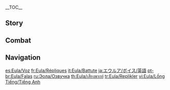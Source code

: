 {{CharacterTabs}}
{{LanguageTabs}}

__TOC__
==Story==
{{VO/Story
|character           = Eula

|vo_01_01_title      = Hello
|vo_01_01_file       = VO_{language}{character} Hello.ogg
|vo_01_01_tx         = Captain Eula Lawrence, Spindrift Knight, [[Knights of Favonius]] Reconnaissance Company. I extend to you my greetings. Huh? What's that...? Yes, [[Lawrence Clan|Lawrence]], the evil aristocrats of historical infamy. Oh, we're still very much evil. Just look at me, I'm infiltrating the inner ranks of the Knights of Favonius, all as part of a diabolical plan to exact our revenge and reclaim our former glory!

|vo_02_01_title      = Chat: Etiquette
|vo_02_01_file       = VO_{language}{character} Chat - Etiquette.ogg
|vo_02_01_tx         = Knights and aristocrats share the same cultural heritage, but the knights had enough sense to do away with all the superfluous detail.
|vo_02_02_title      = Chat: Bladework
|vo_02_02_file       = VO_{language}{character} Chat - Bladework.ogg
|vo_02_02_tx         = You want to learn some [[Martial Arts in Teyvat#Favonius Bladework|Favonius Bladework]]? Heh, alright then, I'll teach you.... Oh yes, I'll teach you, alright, mark my words...
|vo_02_03_title      = Chat: Rules
|vo_02_03_file       = VO_{language}{character} Chat - Rules.ogg
|vo_02_03_tx         = Aristocratic etiquette is all just for show... Just smile and nod along! I was forced to learn all of the rules by heart, but even I don't take them that seriously.

<!-- Weather -->
|vo_03_01_title      = When It Rains
|vo_03_01_file       = VO_{language}{character} When It Rains.ogg
|vo_03_01_tx         = Quick, under the umbrella, or you'll get soaked! You can't risk catching a cold, because it might turn into something more serious, and if that happens... Well, I can't go avenging my clan by picking on the sick now, can I?
|vo_03_02_title      = When Thunder Strikes
|vo_03_02_file       = VO_{language}{character} When Thunder Strikes.ogg
|vo_03_02_tx         = This weather is a hindrance. The thunder drowns out all other sounds, hampering my perception of the surrounding environment.
|vo_03_03_title      = When the Sun Is Out
|vo_03_03_file       = VO_{language}{character} When the Sun Is Out.ogg
|vo_03_03_tx         = Visibility is excellent! If we head to higher ground, we can do a full recon of enemy activity in the area.

|vo_04_01_title      = Good Morning
|vo_04_01_file       = VO_{language}{character} Good Morning.ogg
|vo_04_01_tx         = Rise and shine! The two-hour period before sunrise is the perfect time to strike, because the sentries are getting drowsy towards the end of their long night shift.
|vo_04_02_title      = Good Afternoon
|vo_04_02_file       = VO_{language}{character} Good Afternoon.ogg
|vo_04_02_tx         = Go easy on the grains at lunch and fill up on lean meat instead. If you get drowsy in the afternoon, anyone who's looking for an opportunity to take you down will make their move.
|vo_04_03_title      = Good Evening
|vo_04_03_file       = VO_{language}{character} Good Evening.ogg
|vo_04_03_tx         = "May the gentle breeze softly send thee into a sweet sleep." ...One of a select few aristocratic pleasantries that's actually quite lovely.
|vo_04_04_title      = Good Night
|vo_04_04_file       = VO_{language}{character} Good Night.ogg
|vo_04_04_tx         = Would you like to hear a lullaby on the bone whistle? It'll send you into a deep and everlasting sleep... Hmm, no. When it comes to my revenge, far more imaginative means of retribution are in order...

|vo_05_01_title      = About {name}: The Knights
|vo_05_01_file       = VO_{language}{character} About {character} - The Knights.ogg
|vo_05_01_tx         = The easiest way to destroy your enemy is to take them down from the inside, right? That's why I joined the Knights of Favonius.
|vo_05_02_title      = About {name}: Bearing
|vo_05_02_file       = VO_{language}{character} About {character} - Bearing.ogg
|vo_05_02_tx         = Since I'm a genuine Knight of Favonius, I fulfill my duties like any other self-respecting individual would. Look, I may be a descendant of a disgraced ruling elite, but I'm not a total degenerate!
|vo_05_03_title      = About {name}: Scout
|vo_05_03_file       = VO_{language}{character} About {character} - Scout.ogg
|vo_05_03_tx         = The role of a scout is to hunt down enemy troops, or fend off the enemy in side skirmishes away from the main battle. There aren't a whole lot of rules, which suits my style very well indeed!
|vo_05_04_title      = About {name}: Dance
|vo_05_04_friendship = 4
|vo_05_04_file       = VO_{language}{character} About {character} - Dance.ogg
|vo_05_04_tx         = Not all customs of the Lawrence Clan are despicable. At least the "Dance of Sacrifice" is pure and noble. It puts my mind at ease and gives me comfort. It's been years, but it's still dear to me. My body remembers every step that I... Well anyway, to end this digression, those who wish to master my signature "Favonius Bladework" technique have to pass my dance class first.

|vo_06_01_title      = About Us: Commonality
|vo_06_01_file       = VO_{language}{character} About Us - Commonality.ogg
|vo_06_01_tx         = We're not so different, you and I. We're both outsiders in [[Mondstadt]]. Difference is, Mondstadt welcomes you with open arms, but they treat me with hostility and suspicion...
|vo_06_02_title      = About Us: Feud
|vo_06_02_friendship = 6
|vo_06_02_file       = VO_{language}{character} About Us - Feud.ogg
|vo_06_02_tx         = Our feud is for the long term, so rather than get payback on a piecemeal basis, I think I'll make things easier for myself and wait for a day when I can settle the score once and for all. It could be in ten years, could even be twenty... But don't worry, I won't forget. In the meantime, I'll need you to take good care of yourself and have a happy, healthy life, okay?

|vo_07_01_title      = About the [[Vision]]
|vo_07_01_friendship = 4
|vo_07_01_file       = VO_{language}{character} About the Vision.ogg
|vo_07_01_tx         = "Descendant of a depraved dynasty" isn't the most flattering reputation to have. The only way I can shake it for good is if I keep avenging my kin in my own way. Those who desire vengeance need power first, so it makes sense that I would get a Vision.
|vo_07_02_title      = Something to Share: Bone Whistle
|vo_07_02_friendship = 4
|vo_07_02_file       = VO_{language}{character} Something to Share - Bone Whistle.ogg
|vo_07_02_tx         = My bone whistle makes a versatile range of sounds, which comes in handy for confusing the enemy. I often use it to imitate the sound of the sea, which is where I get my title of "Spindrift Knight" &mdash; this despite the fact that the bone whistle is actually a [[Liyue]] tradition.... But then again, no one seems to look too closely into that kind of thing. I'm mean, they took me on, and I'm an exile of Mondstadt trained by an [[Amber's Grandfather|outcast of Liyue]]...
|vo_07_02_mention    = Amber's Grandfather
|vo_07_03_title      = Something to Share: Wine-Tasting
|vo_07_03_friendship = 4
|vo_07_03_file       = VO_{language}{character} Something to Share - Wine-Tasting.ogg
|vo_07_03_tx         = Technically, aged [[Dandelion Wine]] should be poured into a silver goblet and allowed to breathe for 12 minutes, then you're supposed to add ice cubes, ideally so 60% of the ice is submerged beneath the wine. I refuse to do all that though, it's not worth the hassle.
|vo_07_04_title      = Interesting Things
|vo_07_04_file       = VO_{language}{character} Interesting Things.ogg
|vo_07_04_tx         = Why do [[Mist Flower]]s have to be so rare? The powder they produce works wonders for the bone whistle. It gives it a crisper, clearer sound.

|vo_08_01_title      = About [[Amber]]
|vo_08_01_friendship = 4
|vo_08_01_file       = VO_{language}{character} About Amber.ogg
|vo_08_01_tx         = Amber's someone who thinks for herself. On the day I first joined the Knights, she cleaned my dormitory and gave me a tour of the headquarters, and she's helped me with a myriad of other things in the time since. Now, everyone looks at me like the older sibling who needs the younger sibling to do everything for them! Hmph. For this, she must pay!
|vo_08_01_mention    = Amber
|vo_08_02_title      = About [[Jean]]
|vo_08_02_friendship = 4
|vo_08_02_file       = VO_{language}{character} About Jean.ogg
|vo_08_02_tx         = The Acting Grand Master's family and mine are sworn enemies. But she draws a clear line between professional and personal matters. She saw I was capable, admitted me into the Knights, and gave me lots of opportunities. So, when the time comes for vengeance, I'll afford her a reasonably soft landing.
|vo_08_02_mention    = Jean
|vo_08_03_title      = About [[Lisa]]
|vo_08_03_friendship = 4
|vo_08_03_file       = VO_{language}{character} About Lisa.ogg
|vo_08_03_tx         = She's so annoying. She must have read thousands of books... could even be tens of thousands. Meaning, she can effortlessly recall any number of vile tales about the Lawrence Clan's corruption off the top of her head, accurate down to the exact date. Logically speaking, she'd be the perfect person to talk to about someone I'd like to track down, but... swallowing my pride would be too great a challenge.
|vo_08_03_mention    = Lisa
|vo_08_04_title      = About [[Barbara]]
|vo_08_04_friendship = 4
|vo_08_04_file       = VO_{language}{character} About Barbara.ogg
|vo_08_04_tx         = Everyone loves her. What's her secret? Maybe I could learn a thing or two from her... Hmm, or maybe not. I can't imagine a "Shining Idol" would want anything to do with a descendant of a depraved dynasty.
|vo_08_04_mention    = Barbara
|vo_08_05_title      = About [[Varka]]
|vo_08_05_friendship = 4
|vo_08_05_file       = VO_{language}{character} About Varka.ogg
|vo_08_05_tx         = Hmph, the Grand Master... He doesn't like to beat around the bush and has no care for rumors or trivial matters. A good guy, I guess. I sparred with him once, which ended in a tie, but his relaxed expression and leisurely attitude clearly indicated that he had been holding back the whole time... Such indignity! I will not let it go!
|vo_08_05_mention    = Varka
|vo_08_06_title      = About [[Venti]]
|vo_08_06_friendship = 4
|vo_08_06_file       = VO_{language}{character} About Venti.ogg
|vo_08_06_tx         = I heard that bard sing a few songs about the Lawrence Clan... They were lighthearted and funny stories that mocked the clan in a way I've never heard anyone else do. Even I couldn't help but burst out laughing... And for this, he must pay!
|vo_08_06_mention    = Venti
|vo_08_07_title      = About [[Razor]]
|vo_08_07_friendship = 4
|vo_08_07_file       = VO_{language}{character} About Razor.ogg
|vo_08_07_tx         = Free from social mores and other people's opinions, and no family obligations... Must be an easy life!
|vo_08_07_mention    = Razor
|vo_08_08_title      = About [[Sucrose]]
|vo_08_08_friendship = 4
|vo_08_08_file       = VO_{language}{character} About Sucrose.ogg
|vo_08_08_tx         = The alchemist... She once gave me a piece of equipment and told me it would help me infiltrate an [[Abyss Order]] camp undetected. In reality, it caused a huge explosion that completely blew my cover and before I knew it I was being accosted by 13 [[mitachurl]]s... Afterwards, I marched straight back there, intending to make her pay for what she had done, but when I saw how panicked and sheepish she looked, and watched her post her results on the wall with the word "Fail," I couldn't bring myself to go through with it... After all, I didn't get hurt, just a little disheveled... and a little humiliated.
|vo_08_08_mention    = Sucrose
|vo_08_09_title      = About [[Diluc]]
|vo_08_09_friendship = 4
|vo_08_09_file       = VO_{language}{character} About Diluc.ogg
|vo_08_09_tx         = I don't get along with some of the knights, and he doesn't think much of them in general, so you'd think that would make us allies. But the way he always acts so aloof &mdash; he's even worse than Acting Grand Master Jean. I want nothing to do with him.
|vo_08_09_mention    = Diluc,Jean
|vo_08_10_title      = About [[Diona]]
|vo_08_10_friendship = 4
|vo_08_10_file       = VO_{language}{character} About Diona.ogg
|vo_08_10_tx         = Diona? She's a miracle worker when it comes to making cocktails, and to my surprise, we get along really well. She infiltrated a tavern with the hopes of tearing down the wine industry, while I infiltrated the knights to exact my revenge on them. A kindred spirit it seems...
|vo_08_10_mention    = Diona
|vo_08_11_title      = About [[Yanfei]]: Encounter
|vo_08_11_friendship = 4
|vo_08_11_file       = VO_{language}{character} About Yanfei - Encounter.ogg
|vo_08_11_tx         = This one's a long story... We ended up saving her life once when we were tracking down a batch of dangerous cargo that belonged to the Abyss Order. The Abyss Order had packed it up like regular cargo and wanted it shipped from [[Dornman Port]] to Liyue Harbor. She was acting as a consultant for the merchant vessel, where she discovered something in the cargo &mdash; and then began to investigate, putting herself in grave danger. Had we arrived just a few minutes later, it's likely she wouldn't have been so fortunate.
|vo_08_11_mention    = Yanfei
|vo_08_12_title      = About [[Yanfei]]: Assessment
|vo_08_12_friendship = 4
|vo_08_12_file       = VO_{language}{character} About Yanfei - Assessment.ogg
|vo_08_12_tx         = We've kept in touch ever since. I like how smart she is. She knows the rules, but she also knows how to be flexible and act according to the situation. A few of the Knights would do well to take a leaf out of her book... Also, with her smarts, maybe she could help me track someone down that I've been looking for... She does owe me a favor from last time, after all.
|vo_08_12_mention    = Yanfei
|vo_08_13_title      = About [[Mika]]: Communication
|vo_08_13_friendship = 4
|vo_08_13_file       = VO_{language}{character} About Mika - Communication.ogg
|vo_08_13_tx         = When Mika was assigned to the Reconnaissance Company, I thought that he'd only last a few days, just like the others before him. But he surprised me. He never made a peep, but he completed all of his tasks quite admirably. He even volunteered to run errands for me, and assist with communication... Hmph... I don't know who is going around telling people that I need looking after...
|vo_08_13_mention    = Mika
|vo_08_14_title      = About [[Mika]]: Returning
|vo_08_14_friendship = 4
|vo_08_14_file       = VO_{language}{character} About Mika - Returning.ogg
|vo_08_14_tx         = Mika's personality hasn't changed one bit since he's been out with the expedition, though his abilities have improved significantly. The Grand Master is clearly making sure nobody neglects their training... Hmm? Mika's unaware of his own improvement? It must be one of his blind spots... or perhaps he's just being humble. Either way, things like this don't escape me. I know my team.
|vo_08_14_mention    = Mika,Varka

|vo_09_01_title      = More About {name}: I
|vo_09_01_file       = VO_{language}{character} More About {character} - 01.ogg
|vo_09_01_tx         = The life of a Lawrence doesn't include much worth talking about... Basically, whatever you say, whatever you do, people will always despise you and treat you like a potential threat to society. It's nowhere near as bad as it used to be, though. Before I'd joined the Knights, good grief... I couldn't even buy groceries. Even [[Good Hunter]] and [[Mondstadt General Goods]] wouldn't take my money. I literally had to go out and hunt my own food and cook it over a campfire if I wanted to eat dinner.
|vo_09_02_title      = More About {name}: II
|vo_09_02_friendship = 3
|vo_09_02_file       = VO_{language}{character} More About {character} - 02.ogg
|vo_09_02_tx         = People tell me that if I just spoke more softly, or was more polite, or acted more deferentially, others may find it easier to forgive me, but the only reason they think that way is because they've never been branded a pariah before. There is no easy path to redemption when you're a social pariah. I'm more inclined to stop tiptoeing around everyone all the time and just get out there and make them respect me the old-fashioned way! As in, we square off and if they win, I humbly accept my punishment, but if they lose, they must acquiesce to my demands... Such as... Well, I mean, if I want to buy a loaf of bread, take my darn money, for crying out loud!
|vo_09_03_title      = More About {name}: III
|vo_09_03_friendship = 4
|vo_09_03_file       = VO_{language}{character} More About {character} - 03.ogg
|vo_09_03_tx         = The Knights of Favonius are actually fairly reasonable, at the very least they reward merit and not social status. The reason they invited me to join their ranks is because I'd sparred with some of their crack troops and won through my own sheer skill. Being an insider in the organization will make getting revenge much easier, as it removes many of life's complications, so what's not to love?
|vo_09_04_title      = More About {name}: IV
|vo_09_04_friendship = 5
|vo_09_04_file       = VO_{language}{character} More About {character} - 04.ogg
|vo_09_04_tx         = The name Lawrence only became a social stigma after the clan fell from grace. It was once an honor to be called a Lawrence, but unfortunately, most people have forgotten about that part of history. The Grand Master says that I am performing rather well as a knight, and that if it's not enough to restore the honor of the Lawrence name, it's certainly a strong rebuttal against the one-sided opinions so many people throw around. I'm quite satisfied with that appraisal.
|vo_09_05_title      = More About {name}: V
|vo_09_05_friendship = 6
|vo_09_05_file       = VO_{language}{character} More About {character} - 05.ogg
|vo_09_05_tx         = If my family members refuse to change their corrupt ways, or worse, continue to cause active harm in Mondstadt... I should be the one to end them, along with the Lawrence name itself. For once, it'd be a family obligation I'd actually enjoy. And once the deed was done, I'd be free to pick any name I wanted. Or even let you pick one for me!

|vo_10_01_title      = {name}'s Hobbies
|vo_10_01_file       = VO_{language}{character} Hobbies.ogg
|vo_10_01_tx         = I'm into all sorts of cool things. Sipping a nice cold drink, sitting in a canyon feeling the biting wind howl past my face, or diving into the lake at the foot of [[Dragonspine]]... Waiting for you to stroll by unsuspectingly, so I can sneak up behind you and drag you down into the icy depths...
|vo_10_02_title      = {name}'s Troubles
|vo_10_02_file       = VO_{language}{character} Troubles.ogg
|vo_10_02_tx         = Sometimes, when it's busy in the tavern, they ask me to share a table with other customers. But once they find out that I'm a Lawrence, suddenly everyone gets indignant and provocative, and starts trying to bait me out in some way. I just want to have a drink, is that too much to ask!?
|vo_10_03_title      = Favorite Food
|vo_10_03_file       = VO_{language}{character} Favorite Food.ogg
|vo_10_03_tx         = I like making my own treats. Not always your typical sweet treats, though. For example, a Chilled Tomato and Aspic Jelly Egg Roll pairs very nicely with an ice-cold glass of Berry & Mint Punch. The most important thing is that they leave the people who like eating them with big smiles on their faces.
|vo_10_04_title      = Least Favorite Food
|vo_10_04_file       = VO_{language}{character} Least Favorite Food.ogg
|vo_10_04_tx         = I can't stand a rich broth. The flavor is too overpowering, it's so filling you can't train or fight afterward, and also, it doesn't really work as field rations... Simply put, broth and I are sworn enemies!

<!-- Receiving a Gift -->
|vo_11_01_title      = Receiving a Gift: I
|vo_11_01_file       = VO Eula Receiving a Gift - 01.ogg
|vo_11_01_tx         = Oh? Are you putting me to the test? Challenge accepted.

|vo_11_02_title      = Receiving a Gift: II
|vo_11_02_file       = VO Eula Receiving a Gift - 02.ogg
|vo_11_02_tx         = Eh, not that great... How about you try it?

|vo_11_03_title      = Receiving a Gift: III
|vo_11_03_file       = VO Eula Receiving a Gift - 03.ogg
|vo_11_03_tx         = The nerve on you, are you exacting revenge?

|vo_12_01_title      = Birthday
|vo_12_01_file       = VO_{language}{character} Birthday.ogg
|vo_12_01_tx         = Today is a day worth observing, though you shouldn't mark your development in age alone. Accept my gift of a bone whistle, and allow me to teach you its secrets. When your day of reckoning comes, see how long you can fend me off with it... It'll make the whole thing much more exciting.

|vo_13_01_title      = Feelings About Ascension: Intro
|vo_13_01_ascension  = 1
|vo_13_01_file       = VO_{language}{character} Feelings About Ascension - 01.ogg
|vo_13_01_tx         = My fighting skills just got a whole lot stronger... But I shouldn't get too conceited just yet. There are some truly formidable knights among our ranks, and I must outperform them immeasurably if I wish to defeat them and avenge my clan!
|vo_13_02_title      = Feelings About Ascension: Building Up
|vo_13_02_ascension  = 2
|vo_13_02_file       = VO_{language}{character} Feelings About Ascension - 02.ogg
|vo_13_02_tx         = Good! With this much power, I daresay even the Acting Grand Master herself would be no match for me!
|vo_13_02_mention    = Jean
|vo_13_03_title      = Feelings About Ascension: Climax
|vo_13_03_ascension  = 4
|vo_13_03_file       = VO_{language}{character} Feelings About Ascension - 03.ogg
|vo_13_03_tx         = How strange... In the time I've spent with you, my strength seems to have improved exceptionally quickly. I suppose I was rather fortunate to make an enemy of you. I'd better dig my teeth in to make sure you can't get away!
|vo_13_04_title      = Feelings About Ascension: Conclusion
|vo_13_04_ascension  = 6
|vo_13_04_file       = VO_{language}{character} Feelings About Ascension - 04.ogg
|vo_13_04_tx         = Excellent! The unstoppable power of an immovable glacier dwells within me now and no grand master, acting or otherwise, can stand in my way! There is no time to delay. I must devise my plan, and unleash my attack! Once I have crushed the Knights of Favonius beneath my heel, my next target... is you. Don't try to run. Stand beside me and witness all that must come to pass.
}}

==Combat==
{{Combat VO
|character           = Eula

|skill_1_tx          = Beg for mercy.
|skill_2_tx          = Shudder!
|skill_3_tx          = Crush!
|skill_4_tx          = ''(Hold)'' I condemn you!
|skill_5_tx          = ''(Hold)'' Rack and ruin!
|skill_6_tx          = ''(Hold)'' Eye for an eye!

|burst_1_tx          = Flood of frost!
|burst_2_tx          = Freeze to the core!
|burst_3_tx          = Vengeance will be mine!

|sprint-s_1_tx       = More speed.
|sprint-s_2_file     = Sprint Start 02,Sprint Start 03

|glider_1_tx         = Time to scout!
|glider_2_file       = Deploying Wind Glider 02,Deploying Wind Glider 03

|chest_1_tx          =   What do we have here...
|chest_2_tx          =   I can put these to good use.
|chest_3_tx          =   Ha, at least good luck doesn't discriminate by clan.

|low-hp_1_tx         = The odds are against us...
|low-hp_2_tx         = Let us cross swords...
|low-hp_3_tx         = Well met!

<!-- Ally at Low HP -->
|ally-low-hp_1_tx    = I'll take it from here!
|ally-low-hp_2_tx    = Disengage, that's an order!

|fallen_1_tx         = What a sorry sight...
|fallen_2_tx         = I'll be back... with a vengeance...
|fallen_3_tx         = Guess I got my comeuppance...

|hit-l_1_file        = Light Hit Taken 01,Light Hit Taken 02,Light Hit Taken 03,Light Hit Taken 04,Light Hit Taken 05,Light Hit Taken 06

|hit-h_1_tx          = Touché!
|hit-h_2_tx          = Good grief...
|hit-h_3_file        = Heavy Hit Taken 03,Heavy Hit Taken 04,Heavy Hit Taken 05,Heavy Hit Taken 06

|join_1_tx           = Ready for reconnaissance.
|join_2_tx           = I'll scout ahead.
|join_3_tx           = What's your battle plan?

|atk-l_1_file        = Light Attack 01,Light Attack 02,Light Attack 03,Light Attack 04,Light Attack 05,Light Attack 06,Light Attack 07

|atk-m_1_file        = Mid Attack 01,Mid Attack 02,Mid Attack 03

|atk-h_1_file        = Heavy Attack 01,Heavy Attack 02,Heavy Attack 03

|climb_1_file        = Climbing 01,Climbing 02,Climbing 03,Climbing 04,Climbing 05

|climb-b_1_file      = Climbing Breath 01,Climbing Breath 02,Climbing Breath 03

|jump_1_file         = Jumping 01,Jumping 02,Jumping 03,Jumping 04,Jumping 05
}}

==Navigation==
{{Character Navbox|VO}}

[[es:Eula/Voz]]
[[fr:Eula/Répliques]]
[[it:Eula/Battute]]
[[ja:エウルア/ボイス/英語]]
[[pt-br:Eula/Falas]]
[[ru:Эола/Озвучка]]
[[th:Eula/เสียงพากย์]]
[[tr:Eula/Replikler]]
[[vi:Eula/Lồng Tiếng/Tiếng Anh]]